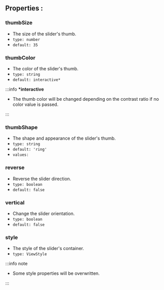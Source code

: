 ## Properties :

### thumbSize

- The size of the slider's thumb.
- `type: number`
- `default: 35`

### thumbColor

- The color of the slider's thumb.
- `type: string`
- `default: interactive*`

:::info **\*interactive**

- The thumb color will be changed depending on the contrast ratio if no color value is passed.

:::

### thumbShape

- The shape and appearance of the slider's thumb.
- `type: string`
- `default: 'ring'`
- `values:`<shapes/>

### reverse

- Reverse the slider direction.
- `type: boolean`
- `default: false`

### vertical

- Change the slider orientation.
- `type: boolean`
- `default: false`

### style

- The style of the slider's container.
- `type: ViewStyle`

:::info note

- Some style properties will be overwritten.

:::

